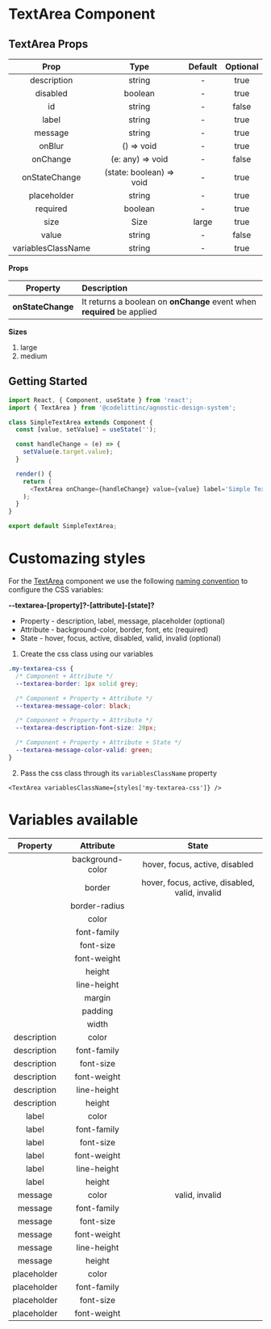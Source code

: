 # TextArea Component

## TextArea Props

|        Prop        |           Type           | Default | Optional |
| :----------------: | :----------------------: | :-----: | :------: |
|    description     |          string          |    -    |   true   |
|      disabled      |         boolean          |    -    |   true   |
|         id         |          string          |    -    |  false   |
|       label        |          string          |    -    |   true   |
|      message       |          string          |    -    |   true   |
|       onBlur       |        () => void        |    -    |   true   |
|      onChange      |     (e: any) => void     |    -    |  false   |
|   onStateChange    | (state: boolean) => void |    -    |   true   |
|    placeholder     |          string          |    -    |   true   |
|      required      |         boolean          |    -    |   true   |
|        size        |           Size           |  large  |   true   |
|       value        |          string          |    -    |  false   |
| variablesClassName |          string          |    -    |   true   |

**Props**

|     Property      | Description                                                             |
| :---------------: | :---------------------------------------------------------------------- |
| **onStateChange** | It returns a boolean on **onChange** event when **required** be applied |

**Sizes**

1. large
2. medium

## Getting Started

```javascript
import React, { Component, useState } from 'react';
import { TextArea } from '@codelittinc/agnostic-design-system';

class SimpleTextArea extends Component {
  const [value, setValue] = useState('');

  const handleChange = (e) => {
    setValue(e.target.value);
  }

  render() {
    return (
      <TextArea onChange={handleChange} value={value} label='Simple TextArea' placeholder='Enter Text' />
    );
  }
}

export default SimpleTextArea;

```

# Customazing styles

For the [TextArea](https://design-system.codelitt.dev/?path=/story/components-text-area--default) component we use the following [naming convention](https://design-system.codelitt.dev/?path=/story/welcome-customizing-styles--page) to configure the CSS variables:

**--textarea-[property]?-[attribute]-[state]?**

- Property - description, label, message, placeholder (optional)
- Attribute - background-color, border, font, etc (required)
- State - hover, focus, active, disabled, valid, invalid (optional)

1. Create the css class using our variables

```css
.my-textarea-css {
  /* Component + Attribute */
  --textarea-border: 1px solid grey;

  /* Component + Property + Attribute */
  --textarea-message-color: black;

  /* Component + Property + Attribute */
  --textarea-description-font-size: 20px;

  /* Component + Property + Attribute + State */
  --textarea-message-color-valid: green;
}
```

2. Pass the css class through its `variablesClassName` property

`<TextArea variablesClassName={styles['my-textarea-css']} />`

# Variables available

|  Property   |    Attribute     |                     State                      |
| :---------: | :--------------: | :--------------------------------------------: |
|             | background-color |         hover, focus, active, disabled         |
|             |      border      | hover, focus, active, disabled, valid, invalid |
|             |  border-radius   |                                                |
|             |      color       |                                                |
|             |   font-family    |                                                |
|             |    font-size     |                                                |
|             |   font-weight    |                                                |
|             |      height      |                                                |
|             |   line-height    |                                                |
|             |      margin      |                                                |
|             |     padding      |                                                |
|             |      width       |                                                |
| description |      color       |                                                |
| description |   font-family    |                                                |
| description |    font-size     |                                                |
| description |   font-weight    |                                                |
| description |   line-height    |                                                |
| description |      height      |                                                |
|    label    |      color       |                                                |
|    label    |   font-family    |                                                |
|    label    |    font-size     |                                                |
|    label    |   font-weight    |                                                |
|    label    |   line-height    |                                                |
|    label    |      height      |                                                |
|   message   |      color       |                 valid, invalid                 |
|   message   |   font-family    |                                                |
|   message   |    font-size     |                                                |
|   message   |   font-weight    |                                                |
|   message   |   line-height    |                                                |
|   message   |      height      |                                                |
| placeholder |      color       |                                                |
| placeholder |   font-family    |                                                |
| placeholder |    font-size     |                                                |
| placeholder |   font-weight    |                                                |
